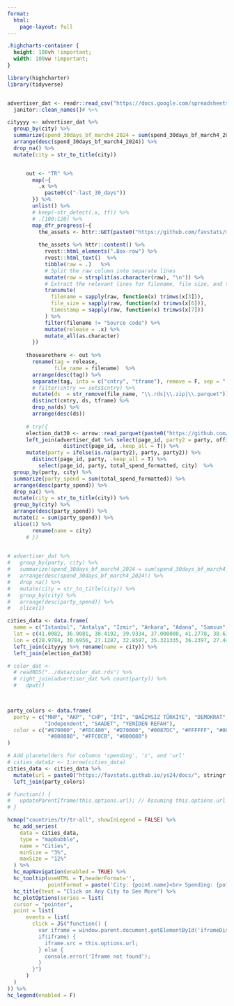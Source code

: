 ```yaml
---
format: 
  html:
    page-layout: full
---
```


```css
.highcharts-container {
  height: 100vh !important;
  width: 100vw !important;
}

```

```r

library(highcharter)
library(tidyverse)


advertiser_dat <- readr::read_csv("https://docs.google.com/spreadsheets/d/e/2PACX-1vTVkw2cJ5IqeOTBKOfBXpDZDftW9g_nlN-ZKdqDK42wvcxZYHbkVBKDsxfB8r7V88RVef3zHIxBbDOw/pub?output=csv") %>% 
  janitor::clean_names()# %>% 

cityyyy <- advertiser_dat %>% 
  group_by(city) %>% 
  summarize(spend_30days_bf_march4_2024 = sum(spend_30days_bf_march4_2024)) %>% 
  arrange(desc(spend_30days_bf_march4_2024)) %>% 
  drop_na() %>% 
  mutate(city = str_to_title(city))


      out <- "TR" %>% 
        map(~{
          .x %>% 
            paste0(c("-last_30_days"))
        }) %>% 
        unlist() %>% 
        # keep(~str_detect(.x, tf)) %>% 
        # .[100:120] %>% 
        map_dfr_progress(~{
          the_assets <- httr::GET(paste0("https://github.com/favstats/meta_ad_targeting/releases/expanded_assets/", .x))
          
          the_assets %>% httr::content() %>% 
            rvest::html_elements(".Box-row") %>% 
            rvest::html_text()  %>%
            tibble(raw = .)   %>%
            # Split the raw column into separate lines
            mutate(raw = strsplit(as.character(raw), "\n")) %>%
            # Extract the relevant lines for filename, file size, and timestamp
            transmute(
              filename = sapply(raw, function(x) trimws(x[3])),
              file_size = sapply(raw, function(x) trimws(x[6])),
              timestamp = sapply(raw, function(x) trimws(x[7]))
            ) %>% 
            filter(filename != "Source code") %>% 
            mutate(release = .x) %>% 
            mutate_all(as.character)
        })
      
      thosearethere <- out %>% 
        rename(tag = release,
               file_name = filename)  %>% 
        arrange(desc(tag)) %>% 
        separate(tag, into = c("cntry", "tframe"), remove = F, sep = "-") %>%
        # filter(cntry == sets$cntry) %>% 
        mutate(ds  = str_remove(file_name, "\\.rds|\\.zip|\\.parquet")) %>% 
        distinct(cntry, ds, tframe) %>% 
        drop_na(ds) %>% 
        arrange(desc(ds))
      
      # try({
      election_dat30 <- arrow::read_parquet(paste0("https://github.com/favstats/meta_ad_targeting/releases/download/", "TR", "-last_", 30,"_days/", thosearethere$ds[1], ".parquet"))  %>% 
      left_join(advertiser_dat %>% select(page_id, party2 = party, official, page_type, city, notes) %>% mutate(page_id = as.character(page_id)) %>% 
                  distinct(page_id, .keep_all = T)) %>% 
      mutate(party = ifelse(is.na(party2), party, party2)) %>% 
        distinct(page_id, party, .keep_all = T) %>% 
          select(page_id, party, total_spend_formatted, city)  %>% 
  group_by(party, city) %>% 
  summarize(party_spend = sum(total_spend_formatted)) %>% 
  arrange(desc(party_spend)) %>% 
  drop_na() %>% 
  mutate(city = str_to_title(city)) %>% 
  group_by(city) %>% 
  arrange(desc(party_spend)) %>% 
  mutate(z = sum(party_spend)) %>% 
  slice(1) %>% 
        rename(name = city)
      # })
      

# advertiser_dat %>% 
#   group_by(party, city) %>% 
#   summarize(spend_30days_bf_march4_2024 = sum(spend_30days_bf_march4_2024)) %>% 
#   arrange(desc(spend_30days_bf_march4_2024)) %>% 
#   drop_na() %>% 
#   mutate(city = str_to_title(city)) %>% 
#   group_by(city) %>% 
#   arrange(desc(party_spend)) %>% 
#   slice(1) 

cities_data <- data.frame(
  name = c("Istanbul", "Antalya", "Izmir", "Ankara", "Adana", "Samsun", "Manisa", "Bursa", "Aydın", "Mersin", "Kocaeli", "Hatay", "Yozgat", "Çanakkale", "Kırklareli", "Muğla", "Eskişehir", "Malatya", "Balıkesir", "Afyonkarahisar", "Ordu", "Sakarya", "Sivas", "Pamukkale", "Niğde", "Trabzon", "Denizli"),
  lat = c(41.0082, 36.9081, 38.4192, 39.9334, 37.000000, 41.2778, 38.6128, 40.1828, 37.8500, 36.8000, 40.7667, 36.2167, 39.8167, 40.1500, 41.7333, 37.0667, 39.7778, 38.3500, 39.0667, 38.7500, 40.9750, 40.7500, 39.7500, 37.7833, 37.9667, 41.0000, 37.7500),
  lon = c(28.9784, 30.6956, 27.1287, 32.8597, 35.321335, 36.2397, 27.4442, 29.0609, 27.8451, 34.6756, 29.9167 , 36.3667, 34.8000, 26.6667, 27.8333, 28.3667, 30.5189, 38.3228, 27.8861, 30.5333, 37.8500, 30.4500, 37.0167, 33.7167, 35.3167, 40.4500, 28.1167)) %>% 
  left_join(cityyyy %>% rename(name = city)) %>% 
  left_join(election_dat30)

# color_dat <-
  # readRDS("../data/color_dat.rds") %>% 
  # right_join(advertiser_dat %>% count(party)) %>% 
  #   dput()
  


party_colors <- data.frame(
  party = c("MHP", "AKP", "CHP", "İYİ", "BAĞIMSIZ TÜRKİYE", "DEMOKRAT", "DEVA", "Diğ", 
            "Independent", "SAADET", "YENİDEN REFAH"),
  color = c("#870000", "#FDC400", "#D70000", "#0087DC", "#FFFFFF", "#008000", "#0000FF", "#A9A9A9", 
             "#808080", "#FFC0CB", "#800080")
)

# Add placeholders for columns 'spending', 'z', and 'url'
# cities_data$z <- 1:nrow(cities_data)
cities_data <- cities_data %>% 
  mutate(url = paste0("https://favstats.github.io/ys24/docs/", stringr::str_to_lower(cities_data$name))) %>% 
  left_join(party_colors)

# function() {
#   updateParentIframe(this.options.url); // Assuming this.options.url contains the URL to set in the parent iframe
# }

hcmap("countries/tr/tr-all", showInLegend = FALSE) %>%
  hc_add_series(
    data = cities_data, 
    type = "mapbubble",
    name = "Cities", 
    minSize = "3%",
    maxSize = "12%"
  ) %>%
  hc_mapNavigation(enabled = TRUE) %>%
  hc_tooltip(useHTML = T,headerFormat='',
             pointFormat = paste('City: {point.name}<br> Spending: {point.z} <br> Largest Spender: {point.party}')) %>% 
  hc_title(text = "Click on Any City to See More") %>%
  hc_plotOptions(series = list(
  cursor = "pointer",
  point = list(
      events = list(
        click = JS("function() { 
          var iframe = window.parent.document.getElementById('iframeDisplay');
          if(iframe) {
            iframe.src = this.options.url; 
          } else {
            console.error('Iframe not found');
          }
        }")
      )
  )
)) %>% 
hc_legend(enabled = F)



```






















